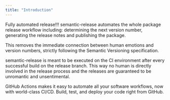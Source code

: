 ```yaml
---
title: "Introduction"
---
```


Fully automated release!!! semantic-release automates the whole package release workflow including: determining the next version number, generating the release notes and publishing the package.

This removes the immediate connection between human emotions and version numbers, strictly following the Semantic Versioning specification.

semantic-release is meant to be executed on the CI environment after every successful build on the release branch. This way no human is directly involved in the release process and the releases are guaranteed to be unromantic and unsentimental.

GitHub Actions makes it easy to automate all your software workflows, now with world-class CI/CD. Build, test, and deploy your code right from GitHub.
